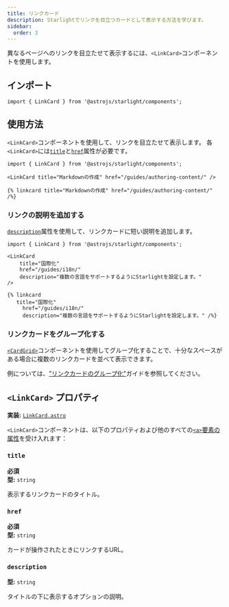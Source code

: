 ```yaml
---
title: リンクカード
description: Starlightでリンクを目立つカードとして表示する方法を学びます。
sidebar:
  order: 3
---
```



異なるページへのリンクを目立たせて表示するには、`<LinkCard>`コンポーネントを使用します。


<Preview>
	<LinkCard
		slot="preview"
		title="Starlightのカスタマイズ"
		description="カスタムスタイル、フォントなどを使用して、Starlightサイトを自分のものにする方法を学びます。"
		href="/guides/customization/"
	/>
</Preview>

## インポート

```tsx
import { LinkCard } from '@astrojs/starlight/components';
```

## 使用方法

`<LinkCard>`コンポーネントを使用して、リンクを目立たせて表示します。
各`<LinkCard>`には[`title`](#title)と[`href`](#href)属性が必要です。

<Preview>

```mdx
import { LinkCard } from '@astrojs/starlight/components';

<LinkCard title="Markdownの作成" href="/guides/authoring-content/" />
```

<Fragment slot="markdoc">

```markdoc
{% linkcard title="Markdownの作成" href="/guides/authoring-content/" /%}
```

</Fragment>

<LinkCard
	slot="preview"
	title="Markdownの作成"
	href="/guides/authoring-content/"
/>
  
</Preview>

### リンクの説明を追加する

[`description`](#description)属性を使用して、リンクカードに短い説明を追加します。

<Preview>

```mdx {6}
import { LinkCard } from '@astrojs/starlight/components';

<LinkCard
	title="国際化"
	href="/guides/i18n/"
	description="複数の言語をサポートするようにStarlightを設定します。"
/>
```

<Fragment slot="markdoc">

```markdoc {4}
{% linkcard
   title="国際化"
	 href="/guides/i18n/"
	 description="複数の言語をサポートするようにStarlightを設定します。" /%}
```

</Fragment>

<LinkCard
	slot="preview"
	title="国際化"
	href="/guides/i18n/"
	description="複数の言語をサポートするようにStarlightを設定します。"
/>
  
</Preview>

### リンクカードをグループ化する

[`<CardGrid>`](/components/card-grids/)コンポーネントを使用してグループ化することで、十分なスペースがある場合に複数のリンクカードを並べて表示できます。

例については、["リンクカードのグループ化"](/ja/components/card-grids/#group-link-cards)ガイドを参照してください。

## `<LinkCard>` プロパティ

**実装:** [`LinkCard.astro`](https://github.com/withastro/starlight/blob/main/packages/starlight/user-components/LinkCard.astro)

`<LinkCard>`コンポーネントは、以下のプロパティおよび他のすべての[`<a>`要素の属性](https://developer.mozilla.org/en-US/docs/Web/HTML/Element/a)を受け入れます：

### `title`

**必須**  
**型:** `string`

表示するリンクカードのタイトル。

### `href`

**必須**  
**型:** `string`

カードが操作されたときにリンクするURL。

### `description`

**型:** `string`

タイトルの下に表示するオプションの説明。

